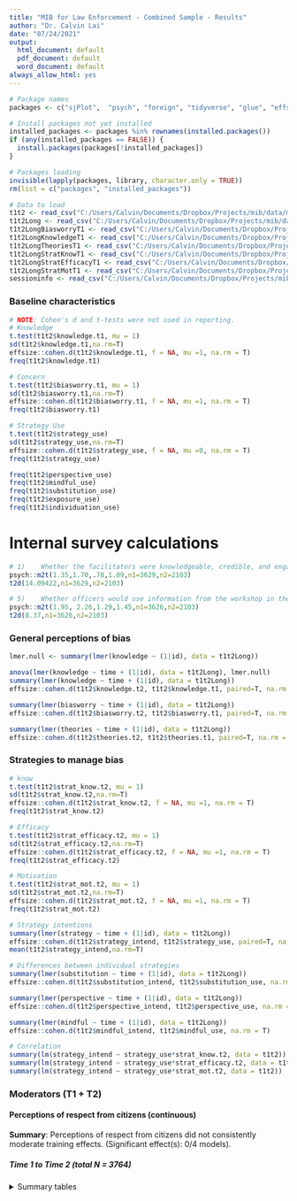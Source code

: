 ```yaml
---
title: "MIB for Law Enforcement - Combined Sample - Results"
author: "Dr. Calvin Lai"
date: "07/24/2021"
output:
  html_document: default
  pdf_document: default
  word_document: default
always_allow_html: yes
---
```


```r
# Package names
packages <- c("sjPlot",  "psych", "foreign", "tidyverse", "glue", "effsize", "cowplot", "lme4", "lmerTest", "corrplot", "summarytools", "effsize", "ggstatsplot", "ggthemes")

# Install packages not yet installed
installed_packages <- packages %in% rownames(installed.packages())
if (any(installed_packages == FALSE)) {
  install.packages(packages[!installed_packages])
}

# Packages loading
invisible(lapply(packages, library, character.only = TRUE))
rm(list = c("packages", "installed_packages"))

# Data to load 
t1t2 <- read_csv("C:/Users/Calvin/Documents/Dropbox/Projects/mib/data/mib_combined_t1t2.csv", guess_max = min(12000))
t1t2Long <- read_csv("C:/Users/Calvin/Documents/Dropbox/Projects/mib/data/mib_combined_t1t2_long.csv", guess_max = min(12000))
t1t2LongBiasworryT1 <- read_csv("C:/Users/Calvin/Documents/Dropbox/Projects/mib/data/mib_combined_t1t2_long_biasworryt1.csv", guess_max = min(12000))
t1t2LongKnowledgeT1 <- read_csv("C:/Users/Calvin/Documents/Dropbox/Projects/mib/data/mib_combined_t1t2_long_knowledget1.csv", guess_max = min(12000))
t1t2LongTheoriesT1 <- read_csv("C:/Users/Calvin/Documents/Dropbox/Projects/mib/data/mib_combined_t1t2_long_theoriest1.csv", guess_max = min(12000))
t1t2LongStratKnowT1 <- read_csv("C:/Users/Calvin/Documents/Dropbox/Projects/mib/data/mib_combined_t1t2_long_stratknowt1.csv", guess_max = min(12000))
t1t2LongStratEfficacyT1 <- read_csv("C:/Users/Calvin/Documents/Dropbox/Projects/mib/data/mib_combined_t1t2_long_stratefficacyt1.csv", guess_max = min(12000))
t1t2LongStratMotT1 <- read_csv("C:/Users/Calvin/Documents/Dropbox/Projects/mib/data/mib_combined_t1t2_long_stratmott1.csv", guess_max = min(12000))
sessioninfo <- read_csv("C:/Users/Calvin/Documents/Dropbox/Projects/mib/data/mib_combined_sessioninfo.csv", guess_max = min(12000))
```

### Baseline characteristics
```r
# NOTE: Cohen's d and t-tests were not used in reporting. 
# Knowledge
t.test(t1t2$knowledge.t1, mu = 1)
sd(t1t2$knowledge.t1,na.rm=T)
effsize::cohen.d(t1t2$knowledge.t1, f = NA, mu =1, na.rm = T)
freq(t1t2$knowledge.t1)

# Concern
t.test(t1t2$biasworry.t1, mu = 1)
sd(t1t2$biasworry.t1,na.rm=T)
effsize::cohen.d(t1t2$biasworry.t1, f = NA, mu =1, na.rm = T)
freq(t1t2$biasworry.t1)

# Strategy Use
t.test(t1t2$strategy_use)
sd(t1t2$strategy_use,na.rm=T)
effsize::cohen.d(t1t2$strategy_use, f = NA, mu =0, na.rm = T)
freq(t1t2$strategy_use)

freq(t1t2$perspective_use)
freq(t1t2$mindful_use)
freq(t1t2$substitution_use)
freq(t1t2$exposure_use)
freq(t1t2$individuation_use)
```


# Internal survey calculations
```r
# 1)	Whether the facilitators were knowledgeable, credible, and engaging on a scale from 1 (Strongly agree) to 7 (Strongly disagree). 
psych::m2t(1.35,1.70,.78,1.09,n1=3629,n2=2103) 
t2d(14.09422,n1=3629,n2=2103)

# 5)	Whether officers would use information from the workshop in their work or personal life on a scale from 1 (Strongly agree) to 7 (Strongly disagree). 
psych::m2t(1.95, 2.26,1.29,1.45,n1=3626,n2=2103) 
t2d(8.37,n1=3626,n2=2103)
```


### General perceptions of bias
```r
lmer.null <- summary(lmer(knowledge ~ (1|id), data = t1t2Long))

anova(lmer(knowledge ~ time + (1|id), data = t1t2Long), lmer.null)
summary(lmer(knowledge ~ time + (1|id), data = t1t2Long))
effsize::cohen.d(t1t2$knowledge.t2, t1t2$knowledge.t1, paired=T, na.rm = T)

summary(lmer(biasworry ~ time + (1|id), data = t1t2Long))
effsize::cohen.d(t1t2$biasworry.t2, t1t2$biasworry.t1, paired=T, na.rm = T)

summary(lmer(theories ~ time + (1|id), data = t1t2Long))
effsize::cohen.d(t1t2$theories.t2, t1t2$theories.t1, paired=T, na.rm = T)

```

### Strategies to manage bias
```r
# know
t.test(t1t2$strat_know.t2, mu = 1)
sd(t1t2$strat_know.t2,na.rm=T)
effsize::cohen.d(t1t2$strat_know.t2, f = NA, mu =1, na.rm = T)
freq(t1t2$strat_know.t2)

# Efficacy
t.test(t1t2$strat_efficacy.t2, mu = 1)
sd(t1t2$strat_efficacy.t2,na.rm=T)
effsize::cohen.d(t1t2$strat_efficacy.t2, f = NA, mu =1, na.rm = T)
freq(t1t2$strat_efficacy.t2)

# Motivation
t.test(t1t2$strat_mot.t2, mu = 1)
sd(t1t2$strat_mot.t2,na.rm=T)
effsize::cohen.d(t1t2$strat_mot.t2, f = NA, mu =1, na.rm = T)
freq(t1t2$strat_mot.t2)

# Strategy intentions
summary(lmer(strategy ~ time + (1|id), data = t1t2Long))
effsize::cohen.d(t1t2$strategy_intend, t1t2$strategy_use, paired=T, na.rm = T)
mean(t1t2$strategy_intend,na.rm=T)

# Differences between individual strategies
summary(lmer(substitution ~ time + (1|id), data = t1t2Long))
effsize::cohen.d(t1t2$substitution_intend, t1t2$substitution_use, na.rm = T)

summary(lmer(perspective ~ time + (1|id), data = t1t2Long))
effsize::cohen.d(t1t2$perspective_intend, t1t2$perspective_use, na.rm = T)

summary(lmer(mindful ~ time + (1|id), data = t1t2Long))
effsize::cohen.d(t1t2$mindful_intend, t1t2$mindful_use, na.rm = T)

# Correlation
summary(lm(strategy_intend ~ strategy_use*strat_know.t2, data = t1t2))
summary(lm(strategy_intend ~ strategy_use*strat_efficacy.t2, data = t1t2))
summary(lm(strategy_intend ~ strategy_use*strat_mot.t2, data = t1t2))
```

### Moderators (T1 + T2)

#### Perceptions of respect from citizens (continuous)
**Summary**: Perceptions of respect from citizens did not consistently moderate training effects. (Significant effect(s): 0/4 models).

##### Time 1 to Time 2 (total N = 3764)
<details><summary>Summary tables</summary>
Knowledge
`r knitr::kable(summary(lmer(knowledge ~ time * respect + (1|id), data = t1t2Long))$coefficients, digits = c(2, 2, 2, 2, 3))`
Perceived Malleability of Bias
`r knitr::kable(summary(lmer(theories ~ time * respect + (1|id), data = t1t2Long))$coefficients, digits = c(2, 2, 2, 2, 3))`
Concern about Bias
`r knitr::kable(summary(lmer(biasworry ~ time * respect + (1|id), data = t1t2Long))$coefficients, digits = c(2, 2, 2, 2, 3))`
Strategy Use / Intentions
`r knitr::kable(summary(lmer(strategy ~ time * respect + (1|id), data = t1t2Long))$coefficients, digits = c(2, 2, 2, 2, 3))`
\

#### Centrality of law enforcement identity (continuous)
**Summary**: Police identity centrality did not consistently moderate training effects, except for perceived knowledge. Officers who saw being a police officer as more central to their identity were more likely to see be knowledgeable about bias after training.

##### Time 1 to Time 2 (total N = 3764)
<details><summary>Summary tables</summary>
Knowledge
`r knitr::kable(summary(lmer(knowledge ~ time * centrality + (1|id), data = t1t2Long))$coefficients, digits = c(2, 2, 2, 2, 3))`
Perceived Malleability of Bias
`r knitr::kable(summary(lmer(theories ~ time * centrality + (1|id), data = t1t2Long))$coefficients, digits = c(2, 2, 2, 2, 3))`
Concern about Bias
`r knitr::kable(summary(lmer(biasworry ~ time * centrality + (1|id), data = t1t2Long))$coefficients, digits = c(2, 2, 2, 2, 3))`
Strategy Use / Intentions
`r knitr::kable(summary(lmer(strategy ~ time * centrality + (1|id), data = t1t2Long))$coefficients, digits = c(2, 2, 2, 2, 3))`
\

#### Contact with minority group members (continuous)
**Summary**: Contact with Black individuals did not consistently moderate training effects. (Significant effect(s): 0/4 models).

##### Time 1 to Time 2 (total N = 3764)
<details><summary>Summary tables</summary>
Knowledge
`r knitr::kable(summary(lmer(knowledge ~ time * frequency_black + (1|id), data = t1t2Long))$coefficients, digits = c(2, 2, 2, 2, 3))`
Perceived Malleability of Bias
`r knitr::kable(summary(lmer(theories ~ time * frequency_black + (1|id), data = t1t2Long))$coefficients, digits = c(2, 2, 2, 2, 3))`
Concern about Bias
`r knitr::kable(summary(lmer(biasworry ~ time * frequency_black + (1|id), data = t1t2Long))$coefficients, digits = c(2, 2, 2, 2, 3))`
Strategy Use / Intentions
`r knitr::kable(summary(lmer(strategy ~ time * frequency_black + (1|id), data = t1t2Long))$coefficients, digits = c(2, 2, 2, 2, 3))`
\

#### Years in department (continuous)
**Summary**: Number of years worked in the department did not consistently moderate training effects. (Significant effect(s): 0/4 models).

##### Time 1 to Time 2 (total N = 3764)
<details><summary>Summary tables</summary>
Knowledge
`r knitr::kable(summary(lmer(knowledge ~ time * yearsworked + (1|id), data = t1t2Long))$coefficients, digits = c(2, 2, 2, 2, 3))`
Perceived Malleability of Bias
`r knitr::kable(summary(lmer(theories ~ time * yearsworked + (1|id), data = t1t2Long))$coefficients, digits = c(2, 2, 2, 2, 3))`
Concern about Bias
`r knitr::kable(summary(lmer(biasworry ~ time * yearsworked + (1|id), data = t1t2Long))$coefficients, digits = c(2, 2, 2, 2, 3))`
Strategy Use / Intentions
`r knitr::kable(summary(lmer(strategy ~ time * yearsworked + (1|id), data = t1t2Long))$coefficients, digits = c(2, 2, 2, 2, 3))`
\

#### Rank (Sergeant or above vs. Below Sergeant)
**Summary**: Officer rank did not consistently moderate training effects. (Significant effect(s): 0/4 models).

##### Time 1 to Time 2 (total N = 3764)
<details><summary>Summary tables</summary>
Knowledge
`r knitr::kable(summary(lmer(knowledge ~ time * rank + (1|id), data = t1t2Long))$coefficients, digits = c(2, 2, 2, 2, 3))`
Perceived Malleability of Bias
`r knitr::kable(summary(lmer(theories ~ time * rank + (1|id), data = t1t2Long))$coefficients, digits = c(2, 2, 2, 2, 3))`
Concern about Bias
`r knitr::kable(summary(lmer(biasworry ~ time * rank + (1|id), data = t1t2Long))$coefficients, digits = c(2, 2, 2, 2, 3))`
Strategy Use / Intentions
`r knitr::kable(summary(lmer(strategy ~ time * rank + (1|id), data = t1t2Long))$coefficients, digits = c(2, 2, 2, 2, 3))`
\

#### Race or ethnicity (White vs. Non-White) 
**Summary**: White officers did not consistently differ from Non-White officers in training effects. (Significant effect(s): 0/4 models).

##### Time 1 to Time 2 (total N = 3764)
<details><summary>Summary tables</summary>
Knowledge
`r knitr::kable(summary(lmer(knowledge ~ time * race_white + (1|id), data = t1t2Long))$coefficients, digits = c(2, 2, 2, 2, 3))`
Perceived Malleability of Bias
`r knitr::kable(summary(lmer(theories ~ time * race_white + (1|id), data = t1t2Long))$coefficients, digits = c(2, 2, 2, 2, 3))`
Concern about Bias
`r knitr::kable(summary(lmer(biasworry ~ time * race_white + (1|id), data = t1t2Long))$coefficients, digits = c(2, 2, 2, 2, 3))`
Strategy Use / Intentions
`r knitr::kable(summary(lmer(strategy ~ time * race_white + (1|id), data = t1t2Long))$coefficients, digits = c(2, 2, 2, 2, 3))`
\

#### Race or ethnicity (Black vs. Non-Black)
**Summary**: Black officers did not consistently differ from Non-Black officers in training effects. (Significant effect(s): 0/4 models).

##### Time 1 to Time 2 (total N = 3764)
<details><summary>Summary tables</summary>
Knowledge
`r knitr::kable(summary(lmer(knowledge ~ time * race_black + (1|id), data = t1t2Long))$coefficients, digits = c(2, 2, 2, 2, 3))`
Perceived Malleability of Bias
`r knitr::kable(summary(lmer(theories ~ time * race_black + (1|id), data = t1t2Long))$coefficients, digits = c(2, 2, 2, 2, 3))`
Concern about Bias
`r knitr::kable(summary(lmer(biasworry ~ time * race_black + (1|id), data = t1t2Long))$coefficients, digits = c(2, 2, 2, 2, 3))`
Strategy Use / Intentions
`r knitr::kable(summary(lmer(strategy ~ time * race_black + (1|id), data = t1t2Long))$coefficients, digits = c(2, 2, 2, 2, 3))`
\

#### Gender (Male vs. Female)
**Summary**: Female officers learned more about bias and showed stronger intentions to use strategies relative to baseline. 2/4 models significant

##### Time 1 to Time 2 (total N = 3764)
<details><summary>Summary tables</summary>
Knowledge
`r knitr::kable(summary(lmer(knowledge ~ time * gender_d + (1|id), data = t1t2Long))$coefficients, digits = c(2, 2, 2, 2, 3))`
Perceived Malleability of Bias
`r knitr::kable(summary(lmer(theories ~ time * gender_d + (1|id), data = t1t2Long))$coefficients, digits = c(2, 2, 2, 2, 3))`
Concern about Bias
`r knitr::kable(summary(lmer(biasworry ~ time * gender_d + (1|id), data = t1t2Long))$coefficients, digits = c(2, 2, 2, 2, 3))`
Strategy Use / Intentions
`r knitr::kable(summary(lmer(strategy ~ time * gender_d + (1|id), data = t1t2Long))$coefficients, digits = c(2, 2, 2, 2, 3))`
\

#### Level of education (Bachelor's Degree or above vs. No Bachelor's Degree)
**Summary**: Officers with a bachelor's degree were more likely to intend to use the strategies. 1/4 models significant

##### Time 1 to Time 2 (total N = 3764)
<details><summary>Summary tables</summary>
Knowledge
`r knitr::kable(summary(lmer(knowledge ~ time * education_ba + (1|id), data = t1t2Long))$coefficients, digits = c(2, 2, 2, 2, 3))`
Perceived Malleability of Bias
`r knitr::kable(summary(lmer(theories ~ time * education_ba + (1|id), data = t1t2Long))$coefficients, digits = c(2, 2, 2, 2, 3))`
Concern about Bias
`r knitr::kable(summary(lmer(biasworry ~ time * education_ba + (1|id), data = t1t2Long))$coefficients, digits = c(2, 2, 2, 2, 3))`
Strategy Use / Intentions
`r knitr::kable(summary(lmer(strategy ~ time * education_ba + (1|id), data = t1t2Long))$coefficients, digits = c(2, 2, 2, 2, 3))`
\

#### Perceived feasibility, efficacy, and motivation to use strategies (for intended & actual strategy use only) (continuous)
**Summary**: Perceptions of the strategies  moderated intentions or actual strategy use. 3/3 models significant

##### Time 1 to Time 2 (total N = 3764)
<details><summary>Summary tables</summary>
Perceived Knowledge
`r knitr::kable(summary(lmer(strategy ~ time * strat_know + (1|id), data = t1t2LongStratKnowT1))$coefficients, digits = c(2, 2, 2, 2, 3))`
Perceived Efficacy
`r knitr::kable(summary(lmer(strategy ~ time * strat_efficacy + (1|id), data = t1t2LongStratEfficacyT1))$coefficients, digits = c(2, 2, 2, 2, 3))`
Perceived Motivation
`r knitr::kable(summary(lmer(strategy ~ time * strat_mot + (1|id), data = t1t2LongStratMotT1))$coefficients, digits = c(2, 2, 2, 2, 3))`

#### Knowledge of bias (for all key outcomes except themselves) (continuous)
**Summary**: Officers with greater baseline knowledge of bias showed less of a decrease in perceived malleability of bias at Time 2, which may be attributable to lower perceived malleability in bias to begin with. Officers with greater baseline knowledge also showed smaller gains in concerns about bias, which may also be attributable to greater baseline concerns. Overall, these findings indicate  a "leveling" between people who were less knowledgeable and more knowledge about bias at baseline. That would suggest the training is more effective for officers who knew less about bias to begin with.

##### Time 1 to Time 2 (total N = 3764)
<details><summary>Summary tables</summary>
Malleability of Bias
`r knitr::kable(summary(lmer(theories ~ time * knowledge + (1|id), data = t1t2LongKnowledgeT1))$coefficients, digits = c(2, 2, 2, 2, 3))`
Concerns about Bias
`r knitr::kable(summary(lmer(biasworry ~ time * knowledge + (1|id), data = t1t2LongKnowledgeT1))$coefficients, digits = c(2, 2, 2, 2, 3))`
Strategy Use / Intentions
`r knitr::kable(summary(lmer(strategy ~ time * knowledge + (1|id), data = t1t2LongKnowledgeT1))$coefficients, digits = c(2, 2, 2, 2, 3))`

\

#### Perceived malleability of bias (for all key outcomes except themselves) (continuous)
**Summary**: Officers who perceived bias to be more malleable at baseline showed larger gains in knowledge, concerns about bias, and intentions to use strategies to mitigate bias at Time 2. However, these effects did not seem to persist through Time 3.

##### Time 1 to Time 2 (total N = 3764)
<details><summary>Summary tables</summary>
Knowledge of Bias
`r knitr::kable(summary(lmer(knowledge ~ time * theories + (1|id), data = t1t2LongTheoriesT1))$coefficients, digits = c(2, 2, 2, 2, 3))`
Concerns about Bias
`r knitr::kable(summary(lmer(biasworry ~ time * theories + (1|id), data = t1t2LongTheoriesT1))$coefficients, digits = c(2, 2, 2, 2, 3))`
Strategy Use / Intentions
`r knitr::kable(summary(lmer(strategy ~ time * theories + (1|id), data = t1t2LongTheoriesT1))$coefficients, digits = c(2, 2, 2, 2, 3))`

\

#### Concern about bias (for all key outcomes except themselves) (continuous)
**Summary**: Officers who were more concerned about bias at baseline showed smaller increases in knowledge of bias at Time 2, which may bias may be attributable to higher  baseline knowledge of bias at Time 1. Officers who were more concerned about bias at baseline also showed larger increases in the perceived malleability of bias at Time 2, which may reflect learning about strategies to mitigate bias.

##### Time 1 to Time 2 (total N = 3764)
<details><summary>Summary tables</summary>
Knowledge of Bias
`r knitr::kable(summary(lmer(knowledge ~ time * biasworry + (1|id), data = t1t2LongBiasworryT1))$coefficients, digits = c(2, 2, 2, 2, 3))`
Malleability of Bias
`r knitr::kable(summary(lmer(theories ~ time * biasworry + (1|id), data = t1t2LongBiasworryT1))$coefficients, digits = c(2, 2, 2, 2, 3))`
Strategy Use / Intentions
`r knitr::kable(summary(lmer(strategy ~ time * biasworry + (1|id), data = t1t2LongBiasworryT1))$coefficients, digits = c(2, 2, 2, 2, 3))`

\

### Characteristics of Educators

```r
freq(sessioninfo$facilduo_gender)
freq(sessioninfo$facilduo_race)
freq(sessioninfo$facilduo_relatedle_nole)
```

#### Number of attendees (continuous)
**Summary**: Larger classes generally did not matter. The one exception was that larger classes were linked to slightly larger increases in concern about bias at Time 2 (ps = .039). (Significant effect(s): 1/4 models).

##### Time 1 to Time 2 (total N = 3764)
<details><summary>Summary tables</summary>
Knowledge
`r knitr::kable(summary(lmer(knowledge ~ time * attendance + (1|id), data = t1t2Long))$coefficients, digits = c(2, 2, 2, 2, 3))`
Perceived Malleability of Bias
`r knitr::kable(summary(lmer(theories ~ time * attendance + (1|id), data = t1t2Long))$coefficients, digits = c(2, 2, 2, 2, 3))`
Concern about Bias
`r knitr::kable(summary(lmer(biasworry ~ time * attendance + (1|id), data = t1t2Long))$coefficients, digits = c(2, 2, 2, 2, 3))`
Strategy Use / Intentions
`r knitr::kable(summary(lmer(strategy ~ time * attendance + (1|id), data = t1t2Long))$coefficients, digits = c(2, 2, 2, 2, 3))`

\

#### Facilitator pair gender (male-male, male-female, female-female)
**Summary**: The gender of facilitators mattered when it was female-female. (Significant effect(s): 2/4 models).

In Study 2, some sessions had only 1 trainer (5 participants in t1t2, 0 in all 3 timepoints). They had been excluded from analyses involving gender.

##### Time 1 to Time 2 (total N = 3764)
<details><summary>Summary tables</summary>
Knowledge
`r knitr::kable(summary(lmer(knowledge ~ time * facilduo_gender + (1|id), data = t1t2Long, contrasts = list(facilduo_gender=contr.treatment(3, base=2))))$coefficients, digits = c(2, 2, 2, 2, 3))`
Perceived Malleability of Bias
`r knitr::kable(summary(lmer(theories ~ time * facilduo_gender + (1|id), data = t1t2Long, contrasts = list(facilduo_gender=contr.treatment(3, base=2))))$coefficients, digits = c(2, 2, 2, 2, 3))`
Concern about Bias
`r knitr::kable(summary(lmer(biasworry ~ time * facilduo_gender + (1|id), data = t1t2Long, contrasts = list(facilduo_gender=contr.treatment(3, base=2))))$coefficients, digits = c(2, 2, 2, 2, 3))`
Strategy Use / Intentions
`r knitr::kable(summary(lmer(strategy ~ time * facilduo_gender + (1|id), data = t1t2Long, contrasts = list(facilduo_gender=contr.treatment(3, base=2))))$coefficients, digits = c(2, 2, 2, 2, 3))`

```r
summary(lmer(knowledge ~ time * facilduo_gender + (1|id), data = t1t2Long, contrasts = list(facilduo_gender=contr.treatment(3, base=3))))

summary(lmer(theories ~ time * facilduo_gender + (1|id), data = t1t2Long, contrasts = list(facilduo_gender=contr.treatment(3, base=3))))

summary(lmer(biasworry ~ time * facilduo_gender + (1|id), data = t1t2Long, contrasts = list(facilduo_gender=contr.treatment(3, base=3))))

summary(lmer(strategy ~ time * facilduo_gender + (1|id), data = t1t2Long, contrasts = list(facilduo_gender=contr.treatment(3, base=3))))


plot_model(lm(knowledge ~ time*facilduo_gender,data=t1t2Long), type="pred", 
           terms=c("time", "facilduo_gender"))
plot_model(lm(biasworry ~ time*facilduo_gender,data=t1t2Long), type="pred", 
           terms=c("time", "facilduo_gender"))
```

\

#### Facilitator pair race (Black-White, White-White, or Asian-Black/White)
**Summary**: The race of facilitator pairs generally did not matter. (Significant effect(s): 0/4 models).

In Study 2, some sessions had only 1 trainer (5 participants in t1t2, 0 in all 3 timepoints). They had been excluded from analyses involving gender. When look at all three timepoints, only one person had a facilitator pair that was neither White nor Black. I excluded them. There were far fewer White-White pairs in Study 2.


##### Time 1 to Time 2 (total N = 3764)
<details><summary>Summary tables</summary>
Knowledge
`r knitr::kable(summary(lmer(knowledge ~ time * facilduo_race + (1|id), data = t1t2Long, contrasts = list(facilduo_race=contr.treatment(3, base=2))))$coefficients, digits = c(2, 2, 2, 2, 3))`
Perceived Malleability of Bias
`r knitr::kable(summary(lmer(theories ~ time * facilduo_race + (1|id), data = t1t2Long, contrasts = list(facilduo_race=contr.treatment(3, base=2))))$coefficients, digits = c(2, 2, 2, 2, 3))`
Concern about Bias
`r knitr::kable(summary(lmer(biasworry ~ time * facilduo_race + (1|id), data = t1t2Long, contrasts = list(facilduo_race=contr.treatment(3, base=2))))$coefficients, digits = c(2, 2, 2, 2, 3))`
Strategy Use / Intentions
`r knitr::kable(summary(lmer(strategy ~ time * facilduo_race + (1|id), data = t1t2Long, contrasts = list(facilduo_race=contr.treatment(3, base=2))))$coefficients, digits = c(2, 2, 2, 2, 3))`

\

#### Whether the facilitator pair contained an ex-member of law enforcement (Yes vs. No)
**Summary**: Whether a facilitator was ex-law enforcement mattered. (Significant effect(s): 3/4 models).

##### Time 1 to Time 2 (total N = 3764)
<details><summary>Summary tables</summary>
Knowledge
`r knitr::kable(summary(lmer(knowledge ~ time * facilduo_le + (1|id), data = t1t2Long))$coefficients, digits = c(2, 2, 2, 2, 3))`
Perceived Malleability of Bias
`r knitr::kable(summary(lmer(theories ~ time * facilduo_le + (1|id), data = t1t2Long))$coefficients, digits = c(2, 2, 2, 2, 3))`
Concern about Bias
`r knitr::kable(summary(lmer(biasworry ~ time * facilduo_le + (1|id), data = t1t2Long))$coefficients, digits = c(2, 2, 2, 2, 3))`
Strategy Use / Intentions
`r knitr::kable(summary(lmer(strategy ~ time * facilduo_le + (1|id), data = t1t2Long))$coefficients, digits = c(2, 2, 2, 2, 3))`

\

#### Whether the facilitator pair contained someone who had a connection to law enforcement 
**Summary**: Whether a facilitator had someone who had a connection to ex-law enforcement did not generally matter over-and-above a member of ex-law enforcement.


##### Time 1 to Time 2 (total N = 3764) [Yes vs. No, including ex-law enforcement]
<details><summary>Summary tables</summary>
Knowledge
`r knitr::kable(summary(lmer(knowledge ~ time * facilduo_relatedle + (1|id), data = t1t2Long))$coefficients, digits = c(2, 2, 2, 2, 3))`
Perceived Malleability of Bias
`r knitr::kable(summary(lmer(theories ~ time * facilduo_relatedle + (1|id), data = t1t2Long))$coefficients, digits = c(2, 2, 2, 2, 3))`
Concern about Bias
`r knitr::kable(summary(lmer(biasworry ~ time * facilduo_relatedle + (1|id), data = t1t2Long))$coefficients, digits = c(2, 2, 2, 2, 3))`
Strategy Use / Intentions
`r knitr::kable(summary(lmer(strategy ~ time * facilduo_relatedle + (1|id), data = t1t2Long))$coefficients, digits = c(2, 2, 2, 2, 3))`


##### Time 1 to Time 2 (total N = 3764) [Yes vs. No (excluding ex-law enforcement)]
<details><summary>Summary tables</summary>
Knowledge
`r knitr::kable(summary(lmer(knowledge ~ time * facilduo_relatedle_nole + (1|id), data = t1t2Long))$coefficients, digits = c(2, 2, 2, 2, 3))`
Perceived Malleability of Bias
`r knitr::kable(summary(lmer(theories ~ time * facilduo_relatedle_nole + (1|id), data = t1t2Long))$coefficients, digits = c(2, 2, 2, 2, 3))`
Concern about Bias
`r knitr::kable(summary(lmer(biasworry ~ time * facilduo_relatedle_nole + (1|id), data = t1t2Long))$coefficients, digits = c(2, 2, 2, 2, 3))`
Strategy Use / Intentions
`r knitr::kable(summary(lmer(strategy ~ time * facilduo_relatedle_nole + (1|id), data = t1t2Long))$coefficients, digits = c(2, 2, 2, 2, 3))`
</details>

\
\
